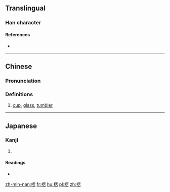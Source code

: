 {{also|杯}}
==Translingual==

===Han character===
{{Han char|rn=75|rad=木|as=07|sn=11|four=41969|canj=DMFR|ids=⿰木否}}

====References====
* {{Han ref|kx=0526.250|dkj=14800|dj=0915.180|hdz=21212.030|uh=686E|ud=26734|bh=D5B5|bd=54709}}

----

==Chinese==
{{zh-forms}}

===Pronunciation===
{{zh-pron
|m=bēi
|c=bui1
|mc=y
|oc=y
|ma=
|cat=n
}}

===Definitions===
# [[cup]], [[glass]], [[tumbler]]

----

==Japanese==

===Kanji===
{{ja-kanji|grade=|rs=木07}}

# {{defn|lang=ja|sort=木07}}

====Readings====
* {{ja-readings|on=[[はい]] (hai)|kun=[[さかずき]] (sakazuki)}}

[[zh-min-nan:桮]]
[[fr:桮]]
[[hu:桮]]
[[pl:桮]]
[[zh:桮]]